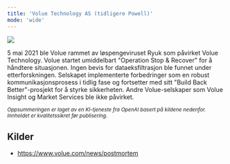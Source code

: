 ```yaml
---
title: 'Volue Technology AS (tidligere Powell)'
mode: 'wide'
---
```


<Frame>
<img src="/images/volue.png" noZoom/>
</Frame>

5 mai 2021 ble Volue rammet av løspengeviruset Ryuk som påvirket Volue Technology. Volue startet umiddelbart "Operation Stop & Recover" for å håndtere situasjonen. Ingen bevis for dataeksfiltrasjon ble funnet under etterforskningen. Selskapet implementerte forbedringer som en robust kommunikasjonsprosess i tidlig fase og fortsetter med sitt "Build Back Better"-prosjekt for å styrke sikkerheten. Andre Volue-selskaper som Volue Insight og Market Services ble ikke påvirket.

<sup><i>Oppsummeringen er laget av en KI-tjeneste fra OpenAI basert på kildene nedenfor. Innholdet er kvalitetssikret før publisering.</i></sup>

## Kilder
- https://www.volue.com/news/postmortem
